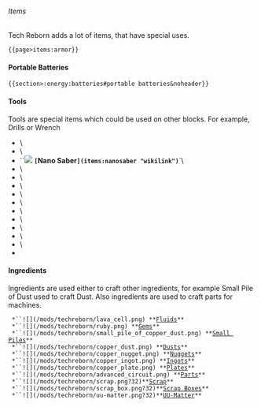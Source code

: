 ###### Items

Tech Reborn adds a lot of items, that have special uses.

```
{{page>items:armor}}
```
#### Portable Batteries

```
{{section>:energy:batteries#portable batteries&noheader}}
```
#### Tools

Tools are special items which could be used on other blocks. For
example, Drills or Wrench

* <Mcitem id="techreborn:treetap"/>\
* <Mcitem id="techreborn:electric_treetap"/>\
* ``![](/mods/techreborn/nanosaber_3.png) **`[`Nano Saber`](items:nanosaber "wikilink")`**`\
* <Mcitem id="techreborn:basic_drill"/>\
* <Mcitem id="techreborn:advanced_drill"/>\
* <Mcitem id="techreborn:industrial_drill"/>\
* <Mcitem id="techreborn:basic_chainsaw"/>\
* <Mcitem id="techreborn:advanced_chainsaw"/>\
* <Mcitem id="techreborn:industrial_chainsaw"/>\
* <Mcitem id="techreborn:basic_jackhammer"/>\
* <Mcitem id="techreborn:advanced_jackhammer"/>\
* <Mcitem id="techreborn:industrial_jackhammer"/>\
* <Mcitem id="techreborn:wrench"/>\
* <Mcitem id="techreborn:omni-tool"/>

#### Ingredients

Ingredients are used either to craft other ingredients, for example
Small Pile of Dust used to craft Dust. Also ingredients are used to
craft parts for machines.

` *``![](/mods/techreborn/lava_cell.png) **`[`Fluids`](items:fluid "wikilink")`**`\
` *``![](/mods/techreborn/ruby.png) **`[`Gems`](items:gem "wikilink")`**`\
` *``![](/mods/techreborn/small_pile_of_copper_dust.png) **`[`Small Piles`](items:small_pile "wikilink")`**`\
` *``![](/mods/techreborn/copper_dust.png) **`[`Dusts`](items:dust "wikilink")`**`\
` *``![](/mods/techreborn/copper_nugget.png) **`[`Nuggets`](items:nugget "wikilink")`**`\
` *``![](/mods/techreborn/copper_ingot.png) **`[`Ingots`](items:ingot "wikilink")`**`\
` *``![](/mods/techreborn/copper_plate.png) **`[`Plates`](items:plate "wikilink")`**`\
` *``![](/mods/techreborn/advanced_circuit.png) **`[`Parts`](items:part "wikilink")`**`\
` *``![](/mods/techreborn/scrap.png?32)**`[`Scrap`](items:scrap "wikilink")`**`\
` *``![](/mods/techreborn/scrap_box.png?32)**`[`Scrap Boxes`](items:scrap_box "wikilink")`**`\
` *``![](/mods/techreborn/uu-matter.png?32)**`[`UU-Matter`](items:uu-matter "wikilink")`**`
